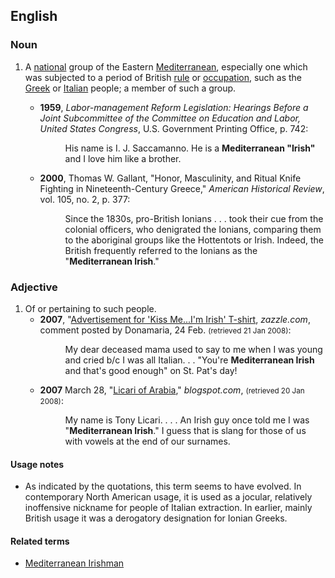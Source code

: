 ==English==

===Noun===
{{en-noun|head=[[Mediterranean]] [[Irish]]|Mediterranean Irish}}

# {{context|humorous|sometimes|offensive|lang=en}} A [[national]] group of the Eastern [[Mediterranean]], especially one which was subjected to a period of British [[rule]] or [[occupation]], such as the [[Greek]] or [[Italian]] people; a member of such a group.
#* '''1959''', ''Labor-management Reform Legislation: Hearings Before a Joint Subcommittee of the Committee on Education and Labor, United States Congress'', U.S. Government Printing Office, p. 742:
#*: His name is I. J. Saccamanno. He is a '''Mediterranean "Irish"''' and I love him like a brother.
#* '''2000''', Thomas W. Gallant, "Honor, Masculinity, and Ritual Knife Fighting in Nineteenth-Century Greece," ''American Historical Review'', vol. 105, no. 2, p. 377:
#*: Since the 1830s, pro-British Ionians . . . took their cue from the colonial officers, who denigrated the Ionians, comparing them to the aboriginal groups like the Hottentots or Irish. Indeed, the British frequently referred to the Ionians as the "'''Mediterranean Irish'''."

===Adjective===
{{en-adj|head=[[Mediterranean]] [[Irish]]|-}}

# Of or pertaining to such people.
#* '''2007''', "[http://www.zazzle.com/kiss_me_shirt-235798981069478455 Advertisement for 'Kiss Me...I'm Irish' T-shirt], ''zazzle.com'', comment posted by Donamaria, 24 Feb. <small>(retrieved 21 Jan 2008)</small>:
#*: My dear deceased mama used to say to me when I was young and cried b/c I was all Italian. . . "You're '''Mediterranean Irish''' and that's good enough" on St. Pat's day!
#* '''2007''' March 28, "[https://archive.is/20121205161310/mesopotamianmarine.blogspot.com/2007_03_01_archive.html Licari of Arabia]," ''blogspot.com'', <small>(retrieved 20 Jan 2008)</small>:
#*: My name is Tony Licari. . . . An Irish guy once told me I was "'''Mediterranean Irish'''." I guess that is slang for those of us with vowels at the end of our surnames.

====Usage notes====
* As indicated by the quotations, this term seems to have evolved. In contemporary North American usage, it is used as a jocular, relatively inoffensive nickname for people of Italian extraction. In earlier, mainly British usage it was a derogatory designation for Ionian Greeks.

====Related terms====
* [[Mediterranean Irishman]]